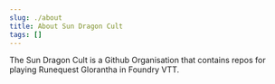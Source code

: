 ```yaml
---
slug: ./about
title: About Sun Dragon Cult
tags: []
---
```



The <Link to="https://github.com/sun-dragon-cult">Sun Dragon Cult</Link> is a Github Organisation
that contains repos for playing Runequest Glorantha in Foundry VTT.
